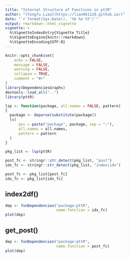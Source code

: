 ```yaml
---
title: "Internal Structure of Functions in pttR"
author: "[Yongfu Liao](https://liao961120.github.io/)"
date: "`r format(Sys.Date(), '%b %e %Y')`"
output: rmarkdown::html_vignette
vignette: >
  %\VignetteIndexEntry{Vignette Title}
  %\VignetteEngine{knitr::rmarkdown}
  %\VignetteEncoding{UTF-8}
---
```


```r
knitr::opts_chunk$set(
	echo = FALSE,
	message = FALSE,
	warning = FALSE,
	collapse = TRUE,
	comment = "#>"
)
library(DependenciesGraphs)
devtools::load_all("..")
library(pttR)
```

```r
lsp <- function(package, all.names = FALSE, pattern) 
{
  package <- deparse(substitute(package))
  ls(
      pos = paste("package", package, sep = ":"), 
      all.names = all.names, 
      pattern = pattern
  )
}

pkg_list <- lsp(pttR)

post_fc <- stringr::str_detect(pkg_list, "post")
idx_fc <- stringr::str_detect(pkg_list, "index|idx")

post_fc <- pkg_list[post_fc]
idx_fc <- pkg_list[idx_fc]
```




## index2df()
```r
dep <- funDependencies("package:pttR",
                       name.function = idx_fc)
plot(dep)
```


## get_post()
```r
dep <- funDependencies("package:pttR",
                       name.function = post_fc)
plot(dep)
```
